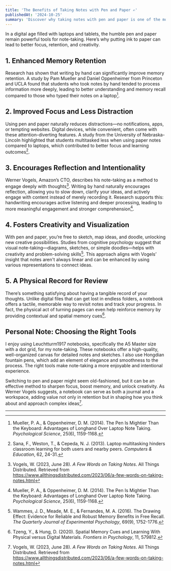 ```yaml
---
title: 'The Benefits of Taking Notes with Pen and Paper ✍️'
publishedAt: '2024-10-25'
summary: 'Discover why taking notes with pen and paper is one of the most effective methods of learning.'
---
```


In a digital age filled with laptops and tablets, the humble pen and paper remain powerful tools for note-taking. Here’s why putting ink to paper can lead to better focus, retention, and creativity.

## 1. **Enhanced Memory Retention**

Research has shown that writing by hand can significantly improve memory retention. A study by Pam Mueller and Daniel Oppenheimer from Princeton and UCLA found that students who took notes by hand tended to process information more deeply, leading to better understanding and memory recall compared to those who typed their notes on a laptop[^1].

## 2. **Improved Focus and Less Distraction**

Using pen and paper naturally reduces distractions—no notifications, apps, or tempting websites. Digital devices, while convenient, often come with these attention-diverting features. A study from the University of Nebraska-Lincoln highlighted that students multitasked less when using paper notes compared to laptops, which contributed to better focus and learning outcomes[^2].

## 3. **Encourages Reflection and Intentionality**

Werner Vogels, Amazon’s CTO, describes his note-taking as a method to engage deeply with thoughts[^5]. Writing by hand naturally encourages reflection, allowing you to slow down, clarify your ideas, and actively engage with content instead of merely recording it. Research supports this: handwriting encourages active listening and deeper processing, leading to more meaningful engagement and stronger comprehension[^1].

## 4. **Fosters Creativity and Visualization**

With pen and paper, you’re free to sketch, map ideas, and doodle, unlocking new creative possibilities. Studies from cognitive psychology suggest that visual note-taking—diagrams, sketches, or simple doodles—helps with creativity and problem-solving skills[^3]. This approach aligns with Vogels’ insight that notes aren't always linear and can be enhanced by using various representations to connect ideas.

## 5. **A Physical Record for Review**

There’s something satisfying about having a tangible record of your thoughts. Unlike digital files that can get lost in endless folders, a notebook offers a tactile, memorable way to revisit notes and track your progress. In fact, the physical act of turning pages can even help reinforce memory by providing contextual and spatial memory cues[^4].

## Personal Note: Choosing the Right Tools

I enjoy using Leuchtturm1917 notebooks, specifically the A5 Master size with a dot grid, for my note-taking. These notebooks offer a high-quality, well-organized canvas for detailed notes and sketches. I also use Hongdian fountain pens, which add an element of elegance and smoothness to the process. The right tools make note-taking a more enjoyable and intentional experience.

Switching to pen and paper might seem old-fashioned, but it can be an effective method to sharpen focus, boost memory, and unlock creativity. As Werner Vogels suggests, a notebook can serve as both a journal and a workspace, adding value not only in retention but in shaping how you think about and approach complex ideas[^5].

---

[^1]: Mueller, P. A., & Oppenheimer, D. M. (2014). The Pen Is Mightier Than the Keyboard: Advantages of Longhand Over Laptop Note Taking. *Psychological Science*, 25(6), 1159-1168.

[^2]: Sana, F., Weston, T., & Cepeda, N. J. (2013). Laptop multitasking hinders classroom learning for both users and nearby peers. *Computers & Education*, 62, 24-31.

[^3]: Wammes, J. D., Meade, M. E., & Fernandes, M. A. (2016). The Drawing Effect: Evidence for Reliable and Robust Memory Benefits in Free Recall. *The Quarterly Journal of Experimental Psychology*, 69(9), 1752-1776.

[^4]: Tzeng, Y., & Hung, D. (2020). Spatial Memory Cues and Learning With Physical versus Digital Materials. *Frontiers in Psychology*, 11, 579812.

[^5]: Vogels, W. (2023, June 28). *A Few Words on Taking Notes*. All Things Distributed. Retrieved from https://www.allthingsdistributed.com/2023/06/a-few-words-on-taking-notes.html